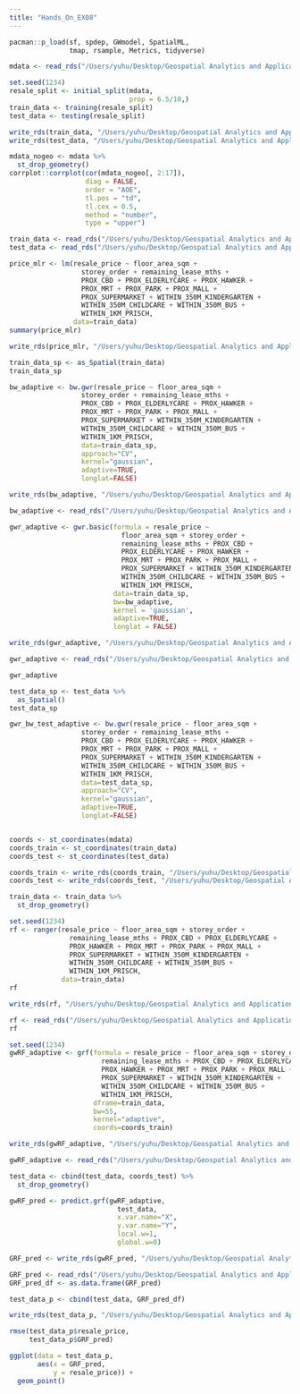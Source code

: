 ```yaml
---
title: "Hands_On_EX08"
---
```


```r
pacman::p_load(sf, spdep, GWmodel, SpatialML, 
               tmap, rsample, Metrics, tidyverse)
```

```r
mdata <- read_rds("/Users/yuhu/Desktop/Geospatial Analytics and Applications/Hands-on-EX08/data/mdata.rds")
```

```r
set.seed(1234)
resale_split <- initial_split(mdata, 
                              prop = 6.5/10,)
train_data <- training(resale_split)
test_data <- testing(resale_split)
```

```r
write_rds(train_data, "/Users/yuhu/Desktop/Geospatial Analytics and Applications/Hands-on-EX08/data/train_data.rds")
write_rds(test_data, "/Users/yuhu/Desktop/Geospatial Analytics and Applications/Hands-on-EX08/data/test_data.rds")
```

```r
mdata_nogeo <- mdata %>%
  st_drop_geometry()
corrplot::corrplot(cor(mdata_nogeo[, 2:17]), 
                   diag = FALSE, 
                   order = "AOE",
                   tl.pos = "td", 
                   tl.cex = 0.5, 
                   method = "number", 
                   type = "upper")
```

```r
train_data <- read_rds("/Users/yuhu/Desktop/Geospatial Analytics and Applications/Hands-on-EX08/data/train_data.rds")
test_data <- read_rds("/Users/yuhu/Desktop/Geospatial Analytics and Applications/Hands-on-EX08/data/test_data.rds")
```

```r
price_mlr <- lm(resale_price ~ floor_area_sqm +
                  storey_order + remaining_lease_mths +
                  PROX_CBD + PROX_ELDERLYCARE + PROX_HAWKER +
                  PROX_MRT + PROX_PARK + PROX_MALL + 
                  PROX_SUPERMARKET + WITHIN_350M_KINDERGARTEN +
                  WITHIN_350M_CHILDCARE + WITHIN_350M_BUS +
                  WITHIN_1KM_PRISCH,
                data=train_data)
summary(price_mlr)
```

```r
write_rds(price_mlr, "/Users/yuhu/Desktop/Geospatial Analytics and Applications/Hands-on-EX08/data/price_mlr.rds" ) 
```

```r
train_data_sp <- as_Spatial(train_data)
train_data_sp
```

```r
bw_adaptive <- bw.gwr(resale_price ~ floor_area_sqm +
                  storey_order + remaining_lease_mths +
                  PROX_CBD + PROX_ELDERLYCARE + PROX_HAWKER +
                  PROX_MRT + PROX_PARK + PROX_MALL + 
                  PROX_SUPERMARKET + WITHIN_350M_KINDERGARTEN +
                  WITHIN_350M_CHILDCARE + WITHIN_350M_BUS +
                  WITHIN_1KM_PRISCH,
                  data=train_data_sp,
                  approach="CV",
                  kernel="gaussian",
                  adaptive=TRUE,
                  longlat=FALSE)
```

```r
write_rds(bw_adaptive, "/Users/yuhu/Desktop/Geospatial Analytics and Applications/Hands-on-EX08/data/bw_adaptive.rds")
```

```r
bw_adaptive <- read_rds("/Users/yuhu/Desktop/Geospatial Analytics and Applications/Hands-on-EX08/data/bw_adaptive.rds")
```

```r
gwr_adaptive <- gwr.basic(formula = resale_price ~
                            floor_area_sqm + storey_order +
                            remaining_lease_mths + PROX_CBD + 
                            PROX_ELDERLYCARE + PROX_HAWKER +
                            PROX_MRT + PROX_PARK + PROX_MALL + 
                            PROX_SUPERMARKET + WITHIN_350M_KINDERGARTEN +
                            WITHIN_350M_CHILDCARE + WITHIN_350M_BUS +
                            WITHIN_1KM_PRISCH,
                          data=train_data_sp,
                          bw=bw_adaptive, 
                          kernel = 'gaussian', 
                          adaptive=TRUE,
                          longlat = FALSE)
```

```r
write_rds(gwr_adaptive, "/Users/yuhu/Desktop/Geospatial Analytics and Applications/Hands-on-EX08/data/gwr_adaptive.rds")
```

```r
gwr_adaptive <- read_rds("/Users/yuhu/Desktop/Geospatial Analytics and Applications/Hands-on-EX08/data/gwr_adaptive.rds")
```

```r
gwr_adaptive
```

```r
test_data_sp <- test_data %>%
  as_Spatial()
test_data_sp
```

```r
gwr_bw_test_adaptive <- bw.gwr(resale_price ~ floor_area_sqm +
                  storey_order + remaining_lease_mths +
                  PROX_CBD + PROX_ELDERLYCARE + PROX_HAWKER +
                  PROX_MRT + PROX_PARK + PROX_MALL + 
                  PROX_SUPERMARKET + WITHIN_350M_KINDERGARTEN +
                  WITHIN_350M_CHILDCARE + WITHIN_350M_BUS +
                  WITHIN_1KM_PRISCH,
                  data=test_data_sp,
                  approach="CV",
                  kernel="gaussian",
                  adaptive=TRUE,
                  longlat=FALSE)
```

```         
```

```r
coords <- st_coordinates(mdata)
coords_train <- st_coordinates(train_data)
coords_test <- st_coordinates(test_data)
```

```r
coords_train <- write_rds(coords_train, "/Users/yuhu/Desktop/Geospatial Analytics and Applications/Hands-on-EX08/data/coords_train.rds" )
coords_test <- write_rds(coords_test, "/Users/yuhu/Desktop/Geospatial Analytics and Applications/Hands-on-EX08/data/coords_test.rds" )
```

```r
train_data <- train_data %>% 
  st_drop_geometry()
```

```r
set.seed(1234)
rf <- ranger(resale_price ~ floor_area_sqm + storey_order + 
               remaining_lease_mths + PROX_CBD + PROX_ELDERLYCARE + 
               PROX_HAWKER + PROX_MRT + PROX_PARK + PROX_MALL + 
               PROX_SUPERMARKET + WITHIN_350M_KINDERGARTEN +
               WITHIN_350M_CHILDCARE + WITHIN_350M_BUS + 
               WITHIN_1KM_PRISCH,
             data=train_data)
rf
```

```r
write_rds(rf, "/Users/yuhu/Desktop/Geospatial Analytics and Applications/Hands-on-EX08/data/rf.rds")
```

```r
rf <- read_rds("/Users/yuhu/Desktop/Geospatial Analytics and Applications/Hands-on-EX08/data/rf.rds")
rf
```

```r
set.seed(1234)
gwRF_adaptive <- grf(formula = resale_price ~ floor_area_sqm + storey_order +
                       remaining_lease_mths + PROX_CBD + PROX_ELDERLYCARE +
                       PROX_HAWKER + PROX_MRT + PROX_PARK + PROX_MALL +
                       PROX_SUPERMARKET + WITHIN_350M_KINDERGARTEN +
                       WITHIN_350M_CHILDCARE + WITHIN_350M_BUS +
                       WITHIN_1KM_PRISCH,
                     dframe=train_data, 
                     bw=55,
                     kernel="adaptive",
                     coords=coords_train)
```

```r
write_rds(gwRF_adaptive, "/Users/yuhu/Desktop/Geospatial Analytics and Applications/Hands-on-EX08/data/gwRF_adaptive.rds")
```

```r
gwRF_adaptive <- read_rds("/Users/yuhu/Desktop/Geospatial Analytics and Applications/Hands-on-EX08/data/gwRF_adaptive.rds")
```

```r
test_data <- cbind(test_data, coords_test) %>%
  st_drop_geometry()
```

```r
gwRF_pred <- predict.grf(gwRF_adaptive, 
                           test_data, 
                           x.var.name="X",
                           y.var.name="Y", 
                           local.w=1,
                           global.w=0)
```

```r
GRF_pred <- write_rds(gwRF_pred, "/Users/yuhu/Desktop/Geospatial Analytics and Applications/Hands-on-EX08/data/GRF_pred.rds")
```

```r
GRF_pred <- read_rds("/Users/yuhu/Desktop/Geospatial Analytics and Applications/Hands-on-EX08/data/GRF_pred.rds")
GRF_pred_df <- as.data.frame(GRF_pred)
```

```r
test_data_p <- cbind(test_data, GRF_pred_df)
```

```r
write_rds(test_data_p, "/Users/yuhu/Desktop/Geospatial Analytics and Applications/Hands-on-EX08/data/test_data_p.rds")
```

```r
rmse(test_data_p$resale_price, 
     test_data_p$GRF_pred)
```

```r
ggplot(data = test_data_p,
       aes(x = GRF_pred,
           y = resale_price)) +
  geom_point()
```
